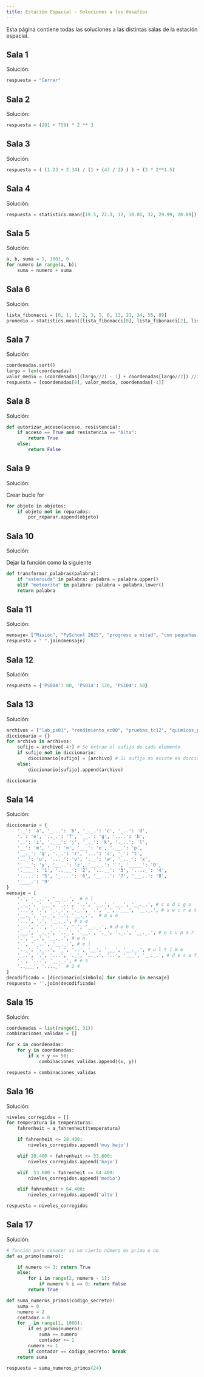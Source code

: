 ```yaml
---
title: Estación Espacial - Soluciones a los desafíos
---
```


Esta página contiene todas las soluciones a las distintas salas de la estación espacial.

## Sala 1

Solución:

```python
respuesta = "Cerrar"
```

## Sala 2

Solución:

```python
respuesta = (201 + 759) * 2 ** 3
```

## Sala 3

Solución:

```python
respuesta = ( (1.23 + 2.34) / (1 + (43 / 2) ) ) + (3 * 2**1.5)
```

## Sala 4

Solución:

```python
respuesta = statistics.mean([19.5, 22.3, 12, 10.01, 32, 29.99, 20.89])
```

## Sala 5

Solución:

```python
a, b, suma = 1, 1001, 0
for numero in range(a, b):
    suma = numero + suma
```

## Sala 6

Solución:

```python
lista_fibonacci = [0, 1, 1, 2, 3, 5, 8, 13, 21, 34, 55, 89]
promedio = statistics.mean([lista_fibonacci[0], lista_fibonacci[2], lista_fibonacci[10], lista_fibonacci[-2]])
```

## Sala 7

Solución:

```python
coordenadas.sort()
largo = len(coordenadas)
valor_medio = (coordenadas[(largo//2) - 1] + coordenadas[largo//2]) //2 if largo %2 == 0 else coordenadas[largo//2]
respuesta = [coordenadas[0], valor_medio, coordenadas[-1]]
```

## Sala 8

Solución:

```python
def autorizar_acceso(acceso, resistencia):
    if acceso == True and resistencia == "Alta":
        return True
    else:
        return False
```

## Sala 9

Solución:

Crear bucle for
```python
for objeto in objetos:
    if objeto not in reparados:
        por_reparar.append(objeto)
```

## Sala 10

Solución:

Dejar la función como la siguiente
```python
def transformar_palabras(palabra):
    if "asteroide" in palabra: palabra = palabra.upper()
    elif "meteorito" in palabra: palabra = palabra.lower()
    return palabra
```

## Sala 11

Solución:

```python
mensaje= ["Misión", "PySchool 2025", "progreso a mitad", "con pequeñas dificultades", "pronto", "nuevo", "reporte"]
respuesta = " ".join(mensaje)
```

## Sala 12

Solución:

```python
respuesta = {'PS004': 80, 'PS014': 120, 'PS104': 50}
```

## Sala 13

Solución:

```python
archivos = ["lab_ps01", "rendimiento_ec00", "pruebas_tc12", "quimicos_ps01", "bateria_tc12", "paneles_ec00", "reporte_ec00", "reparaciones_salas_tc12", "sustancias_ps01"]
diccionario = {}
for archivo in archivos:
    sufijo = archivo[-4:] # Se extrae el sufijo de cada elemento
    if sufijo not in diccionario:
        diccionario[sufijo] = [archivo] # Si sufijo no existe en diccionario, se crea con un primer elemento dentro de esta
    else:
        diccionario[sufijo].append(archivo)

diccionario
```

## Sala 14

Solución:

```python
diccionario = {
    '._': 'a', '_...': 'b', '_._.': 'c', '_..': 'd',
    '.': 'e', '.._.': 'f', '__.': 'g', '....': 'h',
    '..': 'i', '.___': 'j', '_._': 'k', '._..': 'l',
    '__': 'm', '_.': 'n', '___': 'o', '.__.': 'p',
    '__._': 'q', '._.': 'r', '...': 's', '_': 't',
    '.._': 'u', '..._': 'v', '.__': 'w', '_.._': 'x',
    '_.__': 'y', '__..': 'z', '__._.': ' ', '_____': '0',
    '.____': '1', '..___': '2', '...__': '3', '...._': '4',
    '.....': '5', '_....': '6', '__...': '7', '___..': '8',
    '____.': '9'
}
mensaje = [
    '.', '._..', '__._.',  # e l
    '_._.', '___', '_..', '..', '__.', '___', '__._.', # c o d i g o
    '...', '.', '_._.', '._.', '.', '_', '___', '__._.', # s e c r e t o
    '__._', '.._', '.', '__._.',  # q u e
    '...', '.', '__._.', # s e
    '_..', '.', '_...', '.', '__._.', # d e b e
    '___', '_._.', '.._', '.__.', '._', '._.', '__._.', # o c u p a r
    '.', '_.', '__._.', # e n
    '.', '._..', '__._.', # e l
    '.._', '._..', '_', '..', '__', '___', '__._.', # u l t i m o
    '_..', '.', '...', '._', '.._.', '..', '___', '__._.', # d e s a f i o
    '.', '...', '__._.', # e s
    '..___', '...._'  # 2 4
]
decodificado = [diccionario[simbolo] for simbolo in mensaje]
respuesta = ''.join(decodificado)
```

## Sala 15

Solución:

```python
coordenadas = list(range(1, 31))
combinaciones_validas = []

for x in coordenadas:
    for y in coordenadas:
        if x + y == 50:
            combinaciones_validas.append((x, y))

respuesta = combinaciones_validas
```

## Sala 16

Solución:

```python
niveles_corregidos = []
for temperatura in temperaturas:
    fahrenheit = a_fahrenheit(temperatura)

    if fahrenheit <= 28.400:
        niveles_corregidos.append('muy bajo')

    elif 28.400 < fahrenheit <= 53.600:
        niveles_corregidos.append('bajo')

    elif  53.600 < fahrenheit <= 64.400:
        niveles_corregidos.append('medio')

    elif fahrenheit > 64.400:
        niveles_corregidos.append('alto')

respuesta = niveles_corregidos
```

## Sala 17

Solución:

```python
# función para conocer si un cierto número es primo o no
def es_primo(numero):

    if numero <= 3: return True
    else:
        for i in range(2, numero - 1):
            if numero % i == 0: return False
        return True

def suma_numeros_primos(codigo_secreto):
    suma = 0
    numero = 2
    contador = 0
    for _ in range(1, 1000):
        if es_primo(numero):
            suma += numero
            contador += 1
        numero += 1
        if contador == codigo_secreto: break
    return suma

respuesta = suma_numeros_primos(24)
```